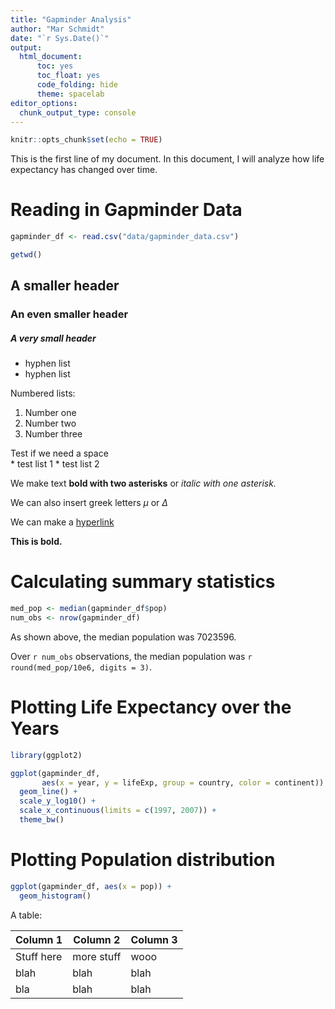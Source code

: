 ```yaml
---
title: "Gapminder Analysis"
author: "Mar Schmidt"
date: "`r Sys.Date()`"
output: 
  html_document:
      toc: yes
      toc_float: yes
      code_folding: hide
      theme: spacelab
editor_options: 
  chunk_output_type: console
---
```


```r
knitr::opts_chunk$set(echo = TRUE)
```

This is the first line of my document. In this document, I will analyze how life expectancy has changed over time.

# Reading in Gapminder Data

```r
gapminder_df <- read.csv("data/gapminder_data.csv")

getwd() 
```

## A smaller header

### An even smaller header

##### A very small header

-   hyphen list
-   hyphen list

Numbered lists:

1.  Number one\
2.  Number two\
3.  Number three

Test if we need a space\
\* test list 1 \* test list 2

We make text **bold with two asterisks** or *italic with one asterisk.*

We can also insert greek letters $\mu$ or $\Delta$

We can make a [hyperlink](https://pad.carpentries.org/Spring2024-BIOMI6300)

**This is bold.**

# Calculating summary statistics

```r
med_pop <- median(gapminder_df$pop)
num_obs <- nrow(gapminder_df)
```

As shown above, the median population was 7023596.

Over `r num_obs` observations, the median population was `r round(med_pop/10e6, digits = 3)`.

# Plotting Life Expectancy over the Years

```r
library(ggplot2)

ggplot(gapminder_df, 
       aes(x = year, y = lifeExp, group = country, color = continent)) + 
  geom_line() + 
  scale_y_log10() + 
  scale_x_continuous(limits = c(1997, 2007)) + 
  theme_bw()
```

# Plotting Population distribution

```r
ggplot(gapminder_df, aes(x = pop)) + 
  geom_histogram()
```

A table:

| Column 1        | Column 2 | Column 3 |
|-----------------|------------|------|
| Stuff here      | more stuff | wooo |
| blah            | blah       | blah |
| bla             | blah       | blah |
